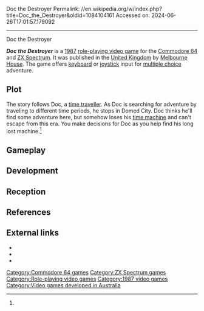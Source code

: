 Doc the Destroyer
Permalink: //en.wikipedia.org/w/index.php?title=Doc_the_Destroyer&oldid=1084104161
Accessed on: 2024-06-26T17:01:57.179092



------
Doc the Destroyer
{{short description|1987 RPG video game}}

{{Infobox video game
| collapsible =
| state =
| italic title =
| title = Doc the Destroyer
| image = Doc the destroyer video game cover.jpg
| alt =
| caption =
| developer = [[Beam Software|Beam Software Pty.]]
| publisher = [[Krome Studios Melbourne|Melbourne House]]
| artist = David O'Callaghan<br>Russel Comte
| series =
| designer = Paul Kidd<br>Geoffrey Evans
| programmer = Richard Woodcock<br>Anthony Burkitt
| engine =
| platforms = [[Commodore 64]], [[ZX Spectrum]]
| released = {{Video game release|UK|1987}}
| genre = [[Role-playing video game|Role-playing]]
| modes =
}}
'''''Doc the Destroyer''''' is a [[1987 in video gaming|1987]] [[role-playing video game]] for the [[Commodore 64]] and [[ZX Spectrum]]. It was published in the [[United Kingdom]] by [[Krome Studios Melbourne|Melbourne House]]. The game offers [[computer keyboard|keyboard]] or [[joystick]] input for [[multiple choice]] adventure.

== Plot ==

The story follows Doc, a [[time travel]]ler. As Doc is searching for adventure by traveling to different time periods, he stops in Domed City. Doc thinks he'll find some adventure here, but somehow loses his [[time travel|time machine]] and can't escape from this era. You make decisions for Doc as you help find his long lost machine.<ref name=ZAP/>

== Gameplay ==
{{Empty section|date=April 2022}}

== Development ==
{{Empty section|date=April 2022}}

== Reception ==
{{Empty section|date=April 2022}}
{{VG reviews
| CRASH = 41%<ref>{{cite magazine|magazine=[[Crash (magazine)|Crash]]|title=Reviews|page=25|date=May 1987|issue=40|url=https://archive.org/details/Crash_No._40_1987-05_Newsfield_GB}}</ref>
| CVG = 23/30 (64)<br>21/30 (Spec)<ref>{{cite magazine|magazine=[[Computer and Video Games]]|title=C+VG Reviews|last=Metcalfe|first=Tim|page=20|date=June 1987|issue=68|url=https://archive.org/details/ComputerAndVideoGamesIssue068Jun87/page/n19/mode/2up}}</ref>
| SUser = {{rating|4|5}}<ref>{{cite magazine|magazine=[[Sinclair User]]|title=Arcade Review|last=Taylor|first=Graham|page=70|date=May 1987|issue=62|url=https://archive.org/details/sinclair-user-magazine-062/page/n69/mode/}}</ref>
| YSinclair = 7/10<ref>{{cite magazine|magazine=[[Your Sinclair]]|title=Screen Shots|author=John|page=57|date=June 1987|issue=37|url=https://archive.org/stream/YourSinclair37Jan89/YourSinclair/YourSinclair18-Jun87#page/n58/mode/1up}}</ref>
| Z64 = 32%<ref name=ZAP>{{cite magazine|magazine=[[Zzap!64]]|title=ZZap! Test|page=91|date=June 1987|issue=26|url=https://archive.org/details/ZZap64Issue0261987Jun}}</ref>
}}

== References ==
{{reflist}}

== External links ==

* {{Internet Archive game|/zx_Doc_the_Destroyer_1987_Melbourne_House}}
* {{WoS game|id=0001413}}
* {{mobygames|id=/doc-the-destroyer}}

[[Category:Commodore 64 games]]
[[Category:ZX Spectrum games]]
[[Category:Role-playing video games]]
[[Category:1987 video games]]
[[Category:Video games developed in Australia]]

{{8bitcomputer-game-stub}}